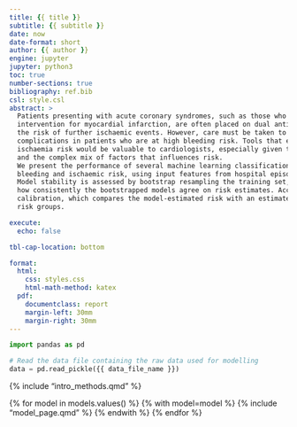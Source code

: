 ```yaml
---
title: {{ title }}
subtitle: {{ subtitle }}
date: now
date-format: short
author: {{ author }}
engine: jupyter
jupyter: python3
toc: true
number-sections: true
bibliography: ref.bib
csl: style.csl
abstract: >
  Patients presenting with acute coronary syndromes, such as those who undergo percutaneous coronary
  intervention for myocardial infarction, are often placed on dual antiplatelet therapy to mitigate
  the risk of further ischaemic events. However, care must be taken to avoid causing severe bleeding
  complications in patients who are at high bleeding risk. Tools that estimate both the bleeding and
  ischaemia risk would be valuable to cardiologists, especially given the rareness of bleeding complications,
  and the complex mix of factors that influences risk.
  We present the performance of several machine learning classification algorithms to estimate
  bleeding and ischaemic risk, using input features from hospital episode statistics and primary care data.
  Model stability is assessed by bootstrap resampling the training set, retraining the models, and assessing
  how consistently the bootstrapped models agree on risk estimates. Accuracy is assessed by the model
  calibration, which compares the model-estimated risk with an estimate of the outcome prevalence in model-defined
  risk groups. 

execute:
  echo: false

tbl-cap-location: bottom

format:
  html:
    css: styles.css
    html-math-method: katex
  pdf:
    documentclass: report
    margin-left: 30mm
    margin-right: 30mm
---
```


```python
import pandas as pd

# Read the data file containing the raw data used for modelling
data = pd.read_pickle({{ data_file_name }})
```

{% include "intro_methods.qmd" %}

{% for model in models.values() %}
{% with model=model %}
{% include "model_page.qmd" %}
{% endwith %}
{% endfor %}